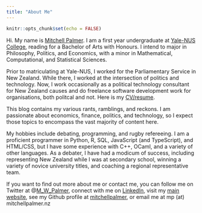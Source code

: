 ```yaml
---
title: "About Me"
---
```


```r
knitr::opts_chunk$set(echo = FALSE)
```

Hi. My name is [Mitchell Palmer](https://www.mitchellpalmer.nz). I am a first year 
undergraduate at [Yale-NUS College](http://yale-nus.edu.sg/), reading for a Bachelor of 
Arts with Honours. I intend to major in Philosophy, Politics, and Economics, with a 
minor in Mathematical, Computational, and Statistical Sciences.

Prior to matriculating at Yale-NUS, I worked for the Parliamentary Service in New
Zealand. While there, I worked at the intersection of politics and technology. Now,
I work occasionally as a political technology consultant for New Zealand causes and 
do freelance software development work for organisations, both politcal and not.
Here is my [CV/resume](https://www.mitchellpalmer.nz).

This blog contains my various rants, ramblings, and reckons. I am passionate about
economics, finance, politics, and technology, so I expect those topics to encompass
the vast majority of content here.

My hobbies include debating, programming, and rugby refereeing. I am a proficient 
programmer in Python, R, SQL, JavaScript (and TypeScript), and HTML/CSS, but I have some
experience with C++, OCaml, and a variety of other languages. As a debater, I have had
a modicum of success, including representing New Zealand while I was at secondary 
school, winning a variety of novice university titles, and coaching a regional
representative team.

If you want to find out more about me or contact me, you can follow me on Twitter at
@[M_W_Palmer](https://twitter.com/m_w_palmer), connect with me on
[LinkedIn](https://www.linkedin.com/feed/), visit my [main website](https://www.mitchellpalmer.nz), see my Github profile at [mitchellpalmer](https://github.com/mitchellpalmer), or email me at mp (at) mitchellpalmer.nz